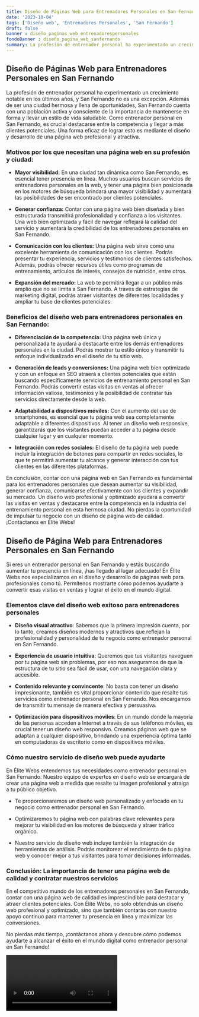 ```yaml
---
title: Diseño de Páginas Web para Entrenadores Personales en San Fernando
date: '2023-10-04'
tags: ['Diseño web', 'Entrenadores Personales', 'San Fernando']
draft: false
banner : diseño_paginas_web_entrenadorespersonales
fondoBanner : diseño_pagina_web_sanfernando
summary: La profesión de entrenador personal ha experimentado un crecimiento notable en los últimos años, y San Fernando no es una excepción. Además de ser una ciudad hermosa y llena de oportunidades, San Fernando cuenta con una población activa y consciente de la importancia de mantenerse en forma y llevar un estilo de vida saludable. Como entrenador personal en San Fernando, es crucial destacarse entre la competencia y llegar a más clientes potenciales. Una forma eficaz de lograr esto es mediante el diseño y desarrollo de una página web profesional y atractiva.
---
```


## Diseño de Páginas Web para Entrenadores Personales en San Fernando

La profesión de entrenador personal ha experimentado un crecimiento notable en los últimos años, y San Fernando no es una excepción. Además de ser una ciudad hermosa y llena de oportunidades, San Fernando cuenta con una población activa y consciente de la importancia de mantenerse en forma y llevar un estilo de vida saludable. Como entrenador personal en San Fernando, es crucial destacarse entre la competencia y llegar a más clientes potenciales. Una forma eficaz de lograr esto es mediante el diseño y desarrollo de una página web profesional y atractiva.

### Motivos por los que necesitan una página web en su profesión y ciudad:

- **Mayor visibilidad:** En una ciudad tan dinámica como San Fernando, es esencial tener presencia en línea. Muchos usuarios buscan servicios de entrenadores personales en la web, y tener una página bien posicionada en los motores de búsqueda brindará una mayor visibilidad y aumentará las posibilidades de ser encontrado por clientes potenciales.

- **Generar confianza:** Contar con una página web bien diseñada y bien estructurada transmitirá profesionalidad y confianza a los visitantes. Una web bien optimizada y fácil de navegar reflejará la calidad del servicio y aumentará la credibilidad de los entrenadores personales en San Fernando.

- **Comunicación con los clientes:** Una página web sirve como una excelente herramienta de comunicación con los clientes. Podrás presentar tu experiencia, servicios y testimonios de clientes satisfechos. Además, podrás ofrecer recursos útiles como programas de entrenamiento, artículos de interés, consejos de nutrición, entre otros.

- **Expansión del mercado:** La web te permitirá llegar a un público más amplio que no se limita a San Fernando. A través de estrategias de marketing digital, podrás atraer visitantes de diferentes localidades y ampliar tu base de clientes potenciales.

### Beneficios del diseño web para entrenadores personales en San Fernando:

- **Diferenciación de la competencia:** Una página web única y personalizada te ayudará a destacarte entre los demás entrenadores personales en la ciudad. Podrás mostrar tu estilo único y transmitir tu enfoque individualizado en el diseño de tu sitio web.

- **Generación de leads y conversiones:** Una página web bien optimizada y con un enfoque en SEO atraerá a clientes potenciales que están buscando específicamente servicios de entrenamiento personal en San Fernando. Podrás convertir estas visitas en ventas al ofrecer información valiosa, testimonios y la posibilidad de contratar tus servicios directamente desde la web.

- **Adaptabilidad a dispositivos móviles:** Con el aumento del uso de smartphones, es esencial que tu página web sea completamente adaptable a diferentes dispositivos. Al tener un diseño web responsive, garantizarás que los visitantes puedan acceder a tu página desde cualquier lugar y en cualquier momento.

- **Integración con redes sociales:** El diseño de tu página web puede incluir la integración de botones para compartir en redes sociales, lo que te permitirá aumentar tu alcance y generar interacción con tus clientes en las diferentes plataformas.

En conclusión, contar con una página web en San Fernando es fundamental para los entrenadores personales que desean aumentar su visibilidad, generar confianza, comunicarse efectivamente con los clientes y expandir su mercado. Un diseño web profesional y optimizado ayudará a convertir las visitas en ventas y destacarse entre la competencia en la industria del entrenamiento personal en esta hermosa ciudad. No pierdas la oportunidad de impulsar tu negocio con un diseño de página web de calidad.¡Contáctanos en Élite Webs!

<GifSeo />

<Cta />

## Diseño de Página Web para Entrenadores Personales en San Fernando

Si eres un entrenador personal en San Fernando y estás buscando aumentar tu presencia en línea, ¡has llegado al lugar adecuado! En Élite Webs nos especializamos en el diseño y desarrollo de páginas web para profesionales como tú. Permítenos mostrarte cómo podemos ayudarte a convertir esas visitas en ventas y lograr el éxito en el mundo digital.

### Elementos clave del diseño web exitoso para entrenadores personales

- **Diseño visual atractivo**: Sabemos que la primera impresión cuenta, por lo tanto, creamos diseños modernos y atractivos que reflejan la profesionalidad y personalidad de tu negocio como entrenador personal en San Fernando.

- **Experiencia de usuario intuitiva**: Queremos que tus visitantes naveguen por tu página web sin problemas, por eso nos aseguramos de que la estructura de tu sitio sea fácil de usar, con una navegación clara y accesible.

- **Contenido relevante y convincente**: No basta con tener un diseño impresionante, también es vital proporcionar contenido que resalte tus servicios como entrenador personal en San Fernando. Nos encargamos de transmitir tu mensaje de manera efectiva y persuasiva.

- **Optimización para dispositivos móviles**: En un mundo donde la mayoría de las personas acceden a Internet a través de sus teléfonos móviles, es crucial tener un diseño web responsivo. Creamos páginas web que se adaptan a cualquier dispositivo, brindando una experiencia óptima tanto en computadoras de escritorio como en dispositivos móviles.

### Cómo nuestro servicio de diseño web puede ayudarte

En Élite Webs entendemos tus necesidades como entrenador personal en San Fernando. Nuestro equipo de expertos en diseño web se encargará de crear una página web a medida que resalte tu imagen profesional y atraiga a tu público objetivo.

- Te proporcionaremos un diseño web personalizado y enfocado en tu negocio como entrenador personal en San Fernando.

- Optimizaremos tu página web con palabras clave relevantes para mejorar tu visibilidad en los motores de búsqueda y atraer tráfico orgánico.

- Nuestro servicio de diseño web incluye también la integración de herramientas de análisis. Podrás monitorear el rendimiento de tu página web y conocer mejor a tus visitantes para tomar decisiones informadas.

### Conclusión: La importancia de tener una página web de calidad y contratar nuestros servicios

En el competitivo mundo de los entrenadores personales en San Fernando, contar con una página web de calidad es imprescindible para destacar y atraer clientes potenciales. Con Élite Webs, no solo obtendrás un diseño web profesional y optimizado, sino que también contarás con nuestro apoyo continuo para mantener tu presencia en línea y maximizar las conversiones.

No pierdas más tiempo, ¡contáctanos ahora y descubre cómo podemos ayudarte a alcanzar el éxito en el mundo digital como entrenador personal en San Fernando!

<Video />

<CtaBot job='Entrenadores Personales' city='San Fernando'/>

<Gmaps query='San Fernando+españa+maps' />